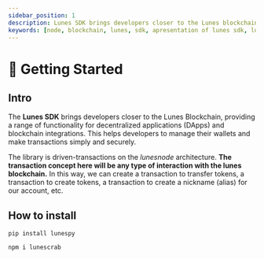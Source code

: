 ```yaml
---
sidebar_position: 1
description: Lunes SDK brings developers closer to the Lunes blockchain
keywords: [node, blockchain, lunes, sdk, apresentation of lunes sdk, lunes sdk]
---
```



# 🏁 Getting Started

## Intro

The **Lunes SDK** brings developers closer to the Lunes Blockchain,
providing a range of functionality for decentralized applications (DApps) and blockchain integrations.
This helps developers to manage their wallets and make transactions simply and securely.

The library is driven-transactions on the _lunesnode_ architecture.
**The transaction concept here will be any type of interaction with the lunes blockchain.**
In this way, we can create a transaction to transfer tokens, a transaction to create tokens, a transaction to create a nickname (alias) for our account, etc.

## How to install

<Tabs>
  <TabItem value="Python3" label="Python3" default>

```
pip install lunespy
```

  </TabItem>
  <TabItem value="JavaScript" label="JavaScript" default>

```
npm i lunescrab
```

  </TabItem>
</Tabs>
